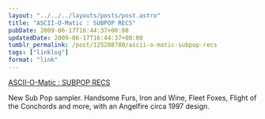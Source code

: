 ```yaml
---
layout: "../../../layouts/posts/post.astro"
title: "ASCII-O-Matic : SUBPOP RECS"
pubDate: 2009-06-17T16:44:37+00:00
updatedDate: 2009-06-17T16:44:37+00:00
tumblr_permalink: /post/125288780/ascii-o-matic-subpop-recs
tags: ["linklog"]
format: "link"
---
```


[ASCII-O-Matic : SUBPOP RECS][1]

New Sub Pop sampler. Handsome Furs, Iron and Wine, Fleet Foxes, Flight of the Conchords and more, with an Angelfire circa 1997 design.

[1]: http://www.subpop.com/cybersex
